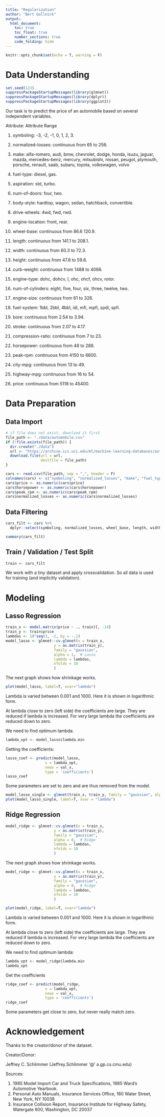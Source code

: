 ```yaml
---
title: "Regularization"
author: "Bert Gollnick"
output: 
  html_document:
    toc: true
    toc_float: true
    number_sections: true
    code_folding: hide
---
```


```r
knitr::opts_chunk$set(echo = T, warning = F)
```

# Data Understanding

```r
set.seed(123)
suppressPackageStartupMessages(library(glmnet))
suppressPackageStartupMessages(library(dplyr))
suppressPackageStartupMessages(library(ggplot2))
```

Our task is to predict the price of an automobile based on several independent variables.

Attribute: Attribute Range 

1. symboling: -3, -2, -1, 0, 1, 2, 3. 
2. normalized-losses: continuous from 65 to 256. 
3. make: 
alfa-romero, audi, bmw, chevrolet, dodge, honda, 
isuzu, jaguar, mazda, mercedes-benz, mercury, 
mitsubishi, nissan, peugot, plymouth, porsche, 
renault, saab, subaru, toyota, volkswagen, volvo 

4. fuel-type: diesel, gas. 
5. aspiration: std, turbo. 
6. num-of-doors: four, two. 
7. body-style: hardtop, wagon, sedan, hatchback, convertible. 
8. drive-wheels: 4wd, fwd, rwd. 
9. engine-location: front, rear. 
10. wheel-base: continuous from 86.6 120.9. 
11. length: continuous from 141.1 to 208.1. 
12. width: continuous from 60.3 to 72.3. 
13. height: continuous from 47.8 to 59.8. 
14. curb-weight: continuous from 1488 to 4066. 
15. engine-type: dohc, dohcv, l, ohc, ohcf, ohcv, rotor. 
16. num-of-cylinders: eight, five, four, six, three, twelve, two. 
17. engine-size: continuous from 61 to 326. 
18. fuel-system: 1bbl, 2bbl, 4bbl, idi, mfi, mpfi, spdi, spfi. 
19. bore: continuous from 2.54 to 3.94. 
20. stroke: continuous from 2.07 to 4.17. 
21. compression-ratio: continuous from 7 to 23. 
22. horsepower: continuous from 48 to 288. 
23. peak-rpm: continuous from 4150 to 6600. 
24. city-mpg: continuous from 13 to 49. 
25. highway-mpg: continuous from 16 to 54. 
26. price: continuous from 5118 to 45400.

# Data Preparation

## Data Import

```r
# if file does not exist, download it first
file_path <- "./data/automobile.csv"
if (!file.exists(file_path)) {
  dir.create("./data")
  url <- "https://archive.ics.uci.edu/ml/machine-learning-databases/autos/imports-85.data"
  download.file(url = url, 
                destfile = file_path)
}

cars <- read.csv(file_path, sep = ",", header = F)
colnames(cars) <- c("symboling", "normalized_losses", "make", "fuel_type", "aspiration", "num_of_doors", "body_style", "drive_wheels", "engine_location", "wheel_base", "length", "width","height", "curb_weight", "engine_type", "num_of_cylinders", "engine_size", "fuel_system", "bore", "stroke", "compression_ratio", "horsepower", "peak_rpm", "city_mpg", "highway_mpg", "price")
cars$price <- as.numeric(cars$price)
cars$horsepower <- as.numeric(cars$horsepower)
cars$peak_rpm <- as.numeric(cars$peak_rpm)
cars$normalized_losses <- as.numeric(cars$normalized_losses)
```

## Data Filtering

```r
cars_filt <- cars %>% 
  dplyr::select(symboling, normalized_losses, wheel_base, length, width, height, curb_weight, engine_size, compression_ratio, horsepower, peak_rpm, city_mpg, highway_mpg, price)

```


```r
summary(cars_filt)
```

## Train / Validation / Test Split

```r
train <- cars_filt
```

We work with a tiny dataset and apply crossvalidation. So all data is used for training (and implicitly validation).

# Modeling


## Lasso Regression

```r
train_x <- model.matrix(price ~ ., train)[, -14]
train_y <- train$price
lambdas <- 10^seq(3, -2, by = -.1)
model_lasso <- glmnet::cv.glmnet(x = train_x, 
                      y = as.matrix(train_y), 
                      family = "gaussian",
                      alpha = 1,  # Lasso
                      lambda = lambdas,
                      nfolds = 10
                      )
```

The next graph shows how shrinkage works.

```r
plot(model_lasso, label=T, xvar="lambda")
```

Lambda is varied between 0.001 and 1000. Here it is shown in logarithmic form. 

At lambda close to zero (left side) the coefficients are large. They are reduced if lambda is increased. For very large lambda the coefficients are reduced down to zero.

We need to find optimum lambda.

```r
lambda_opt <- model_lasso$lambda.min
```


Getting the coefficients:

```r
lasso_coef <- predict(model_lasso, 
                  s = lambda_opt, 
                  newx = val_x,
                  type = 'coefficients')
lasso_coef
```

Some parameters are set to zero and are thus removed from the model.

```r
model_lasso_single <- glmnet(train_x, train_y, family = "gaussian", alpha = 1, lambda = lambdas)
plot(model_lasso_single, label=T, xvar = "lambda")
```


## Ridge Regression

```r
model_ridge <- glmnet::cv.glmnet(x = train_x, 
                      y = as.matrix(train_y), 
                      family = "gaussian",
                      alpha = 0,  # Ridge
                      lambda = lambdas,
                      nfolds = 10
                      )
```

The next graph shows how shrinkage works.

```r
model_ridge <- glmnet::cv.glmnet(x = train_x, 
                      y = as.matrix(train_y), 
                      family = "gaussian",
                      alpha = 0,  # Ridge
                      lambda = lambdas,
                      nfolds = 10
                      )

plot(model_ridge, label=T, xvar="lambda")

```
Lambda is varied between 0.001 and 1000. Here it is shown in logarithmic form. 

At lambda close to zero (left side) the coefficients are large. They are reduced if lambda is increased. For very large lambda the coefficients are reduced down to zero.

We need to find optimum lambda:

```r
lambda_opt <- model_ridge$lambda.min
lambda_opt
```

Get the coefficients

```r
ridge_coef <- predict(model_ridge, 
                  s = lambda_opt, 
                  newx = val_x,
                  type = 'coefficients')
ridge_coef
```

Some parameters get close to zero, but never really match zero.

# Acknowledgement

Thanks to the creator/donor of the dataset.

Creator/Donor: 

Jeffrey C. Schlimmer (Jeffrey.Schlimmer '@' a.gp.cs.cmu.edu) 

Sources: 

1) 1985 Model Import Car and Truck Specifications, 1985 Ward's Automotive Yearbook. 
2) Personal Auto Manuals, Insurance Services Office, 160 Water Street, New York, NY 10038 
3) Insurance Collision Report, Insurance Institute for Highway Safety, Watergate 600, Washington, DC 20037